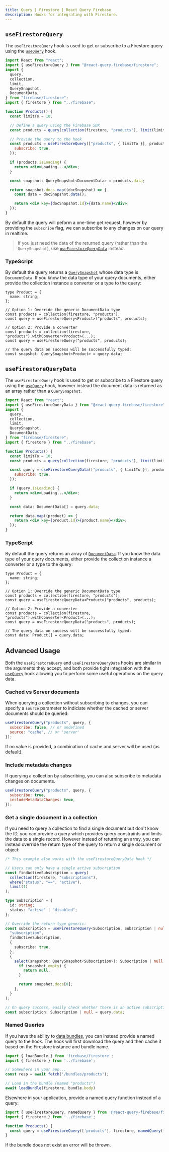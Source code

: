 ```yaml
---
title: Query | Firestore | React Query Firebase
description: Hooks for integrating with Firestore.
---
```


## `useFirestoreQuery`

The `useFirestoreQuery` hook is used to get or subscribe to a Firestore query using the [`useQuery`](https://react-query.tanstack.com/reference/useQuery) hook.

```jsx
import React from "react";
import { useFirestoreQuery } from "@react-query-firebase/firestore";
import {
  query,
  collection,
  limit,
  QuerySnapshot,
  DocumentData,
} from "firebase/firestore";
import { firestore } from "../firebase";

function Products() {
  const limitTo = 10;

  // Define a query using the Firebase SDK
  const products = query(collection(firestore, "products"), limit(limitTo));

  // Provide the query to the hook
  const products = useFirestoreQuery(["products", { limitTo }], products, {
    subscribe: true,
  });

  if (products.isLoading) {
    return <div>Loading...</div>;
  }

  const snapshot: QuerySnapshot<DocumentData> = products.data;

  return snapshot.docs.map((docSnapshot) => {
    const data = docSnapshot.data();

    return <div key={docSnapshot.id}>{data.name}</div>;
  });
}
```

By default the query will peform a one-time get request, however by providing the `subscribe` flag,
we can subscribe to any changes on our query in realtime.

> If you just need the data of the returned query (rather than the `QuerySnapshot`), use [`useFirestoreQueryData`](#useFirestoreQueryData) instead.

### TypeScript

By default the query returns a [`QuerySnapshot`](https://firebase.google.com/docs/reference/js/firestore_.querysnapshot) whose
data type is `DocumentData`. If you know the data type of your query documents, either provide the collection
instance a converter or a type to the query:

```tsx
type Product = {
  name: string;
};

// Option 1: Override the generic DocumentData type
const products = collection(firestore, "products");
const query = useFirestoreQuery<Product>("products", products);

// Option 2: Provide a converter
const products = collection(firestore, "products").withConverter<Product>(...);
const query = useFirestoreQuery("products", products);

// The query data on success will be successfully typed:
const snapshot: QuerySnapshot<Product> = query.data;
```

## `useFirestoreQueryData`

The `useFirestoreQuery` hook is used to get or subscribe to a Firestore query using the [`useQuery`](https://react-query.tanstack.com/reference/useQuery) hook,
however instead the document data is returned as an array rather than a `QuerySnapshot`.

```jsx
import React from "react";
import { useFirestoreQueryData } from "@react-query-firebase/firestore";
import {
  query,
  collection,
  limit,
  QuerySnapshot,
  DocumentData,
} from "firebase/firestore";
import { firestore } from "../firebase";

function Products() {
  const limitTo = 10;
  const products = query(collection(firestore, "products"), limit(limitTo));

  const query = useFirestoreQueryData(["products", { limitTo }], products, {
    subscribe: true,
  });

  if (query.isLoading) {
    return <div>Loading...</div>;
  }

  const data: DocumentData[] = query.data;

  return data.map((product) => {
    return <div key={product.id}>{product.name}</div>;
  });
}
```

### TypeScript

By default the query returns an array of [`DocumentData`](https://firebase.google.com/docs/reference/js/firestore_.documentdata).
If you know the data type of your query documents, either provide the collection instance a converter or a type to the query:

```tsx
type Product = {
  name: string;
};

// Option 1: Override the generic DocumentData type
const products = collection(firestore, "products");
const query = useFirestoreQueryData<Product>("products", products);

// Option 2: Provide a converter
const products = collection(firestore, "products").withConverter<Product>(...);
const query = useFirestoreQueryData("products", products);

// The query data on success will be successfully typed:
const data: Product[] = query.data;
```

## Advanced Usage

Both the `useFirestoreQuery` and `useFirestoreQueryData` hooks are similar in the arguments they accept,
and both provide tight integration with the [`useQuery`](https://react-query.tanstack.com/reference/useQuery) hook
allowing you to perform some useful operations on the query data.

### Cached vs Server documents

When querying a collection without subscribing to changes, you
can specify a `source` parameter to indiciate whether the
cached or server documents should be queried:

```js
useFirestoreQuery("products", query, {
  subscribe: false, // or undefined
  source: "cache", // or 'server'
});
```

If no value is provided, a combination of cache and server will be used (as default).

### Include metadata changes

If querying a collection by subscribing, you can also subscribe to metadata changes on
documents.

```js
useFirestoreQuery("products", query, {
  subscribe: true,
  includeMetadataChanges: true,
});
```

### Get a single document in a collection

If you need to query a collection to find a single document but don't know the ID, you can provide
a query which provides query constraints and limits the data to a single record. However instead of
returning an array, you can instead override the return type of the query to return a single document or object:

```ts
/* This example also works with the useFirestoreQueryData hook */

// Users can only have a single active subscription
const findActiveSubscription = query(
  collection(firestore, "subscriptions"),
  where("status", "==", "active"),
  limit(1)
);

type Subscription = {
  id: string;
  status: "active" | "disabled";
};

// Override the return type generic:
const subscription = useFirestoreQuery<Subscription, Subscription | null>(
  "subscription",
  findActiveSubscription,
  {
    subscribe: true,
  },
  {
    select(snapshot: QuerySnapshot<Subscription>): Subscription | null {
      if (snapshot.empty) {
        return null;
      }

      return snapshot.docs[0];
    },
  }
);

// On query success, easily check whether there is an active subscription:
const subscription: Subscription | null = query.data;
```

### Named Queries

If you have the ability to [data bundles](https://firebase.googleblog.com/2021/04/firestore-supports-data-bundles.html),
you can instead provide a named query to the hook. The hook will first download the query and then cache it based on the
Firestore instance and bundle name.

```js
import { loadBundle } from 'firebase/firestore';
import { firestore } from '../firebase';

// Somewhere in your app...
const resp = await fetch('/bundles/products');

// Load in the bundle (named "products")
await loadBundle(firestore, bundle.body)
```

Elsewhere in your application, provide a named query function instead of a query:

```jsx
import { useFirestoreQuery, namedQuery } from '@react-query-firebase/firestore';
import { firestore } from '../firebase';

function Products() {
  const query = useFirestoreQuery(['products'], firestore, namedQuery(firestore, 'products'));
}
```

If the bundle does not exist an error will be thrown.
